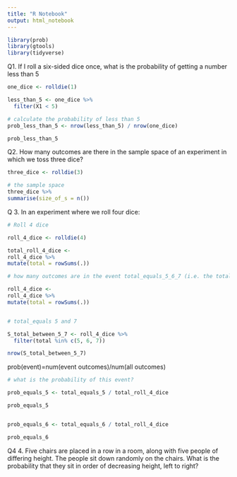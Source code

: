 ```yaml
---
title: "R Notebook"
output: html_notebook
---
```



```r
library(prob)
library(gtools)
library(tidyverse)

```

Q1. If I roll a six-sided dice once, what is the probability of getting a number less than 5

```r
one_dice <- rolldie(1)

less_than_5 <- one_dice %>%
  filter(X1 < 5)

# calculate the probability of less than 5
prob_less_than_5 <- nrow(less_than_5) / nrow(one_dice)

prob_less_than_5


```

Q2. How many outcomes are there in the sample space of an experiment in which we toss three dice?

```r

three_dice <- rolldie(3)

# the sample space
three_dice %>%
summarise(size_of_s = n())

```

Q 3. In an experiment where we roll four dice:


```r
# Roll 4 dice

roll_4_dice <- rolldie(4)

total_roll_4_dice <- 
roll_4_dice %>%
mutate(total = rowSums(.))

# how many outcomes are in the event total_equals_5_6_7 (i.e. the total of the four dice equals 5, 6 or 7)

roll_4_dice <- 
roll_4_dice %>%
mutate(total = rowSums(.))


# total_equals 5 and 7

S_total_between_5_7 <- roll_4_dice %>%
  filter(total %in% c(5, 6, 7))

nrow(S_total_between_5_7)

```

prob(event)=num(event outcomes)/num(all outcomes)

```r
# what is the probability of this event?

prob_equals_5 <- total_equals_5 / total_roll_4_dice

prob_equals_5


prob_equals_6 <- total_equals_6 / total_roll_4_dice

prob_equals_6

```

Q4 4. Five chairs are placed in a row in a room, along with five people of differing height. The people sit down randomly on the chairs. What is the probability that they sit in order of decreasing height, left to right?































